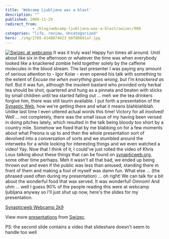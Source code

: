 ```yaml
---
title: 'Webcamp Ljubljana was a blast'
description: ""
published: 2009-11-29
redirect_from: 
            - /blog/webcamp-ljubljana-was-a-blast/swizec/908
categories: "life, review, Uncategorized"
hero: ./img/2705-4140074023_b8f80681a7.jpg
---
```

[![](./img/2705-4140074023_b8f80681a7.jpg "Swizec at webcamp")](http://www.flickr.com/photos/ivanbrezakbrkan/4140074023/) It was it truly was! Happy fun times all around. Until about like six in the afternoon or whatever the time was when everybody looked like a knackered zombie held together solely by the caffeine molecules in the blood stream. The last presenter I was paying any amount of serious attention to - Igor Kolar - even opened his talk with something to the extent of _Excuse me when everything goes wrong, but I'm knackered as hell._ But it was fun, although the insolent bastard who provided only herbal tea should be shot, quartered and hung as a pinnata and beaten with sticks by small children until tea started falling out ... meh we the tea drinkers forgive him, there was still taurin available. I put forth a presentation of the [Synaptic Web](http://synapticweb.org/), how we're getting there and what it means blahblahblah. Unlike last time I even uttered actual words this time! Victory for all involved! Well ... not completely, there was the small issue of my having been versed in doing pitches lately, which resulted in the talk being bloody too short by a country mile. Somehow we fixed that by me blabbing on for a few moments about what Preona is up to and then the whole presentation sort of devolved into a conversation of sorts and we stumbled around the interwebs for a while looking for interesting things and we even watched a video! Yay. Now that I think of it, I could've just rolled the video of Khris Loux talking about these things that can be found on [synapticweb.org](http://synapticweb.org/), some other time perhaps. Meh it wasn't all that bad, we ended up being thrown out and even if the public was less than amused, standing there in front of them and making a fool of myself was damn fun. What else ... (the phrased used often during my presentation) ... oh right! We can talk for a bit about the wonderful food that was served. It was wonderful! Omnom! And uhm ... well I guess 90% of the people reading this were at webcamp ljubljana anyway so I'll just shut up now, here's the slides for my presentation.

[Synapticweb Webcamp 2k9](http://www.slideshare.net/Swizec/synapticweb-webcamp-2k9 "Synapticweb Webcamp 2k9")

View more [presentations](http://www.slideshare.net/) from [Swizec](http://www.slideshare.net/Swizec).

PS: the second slide contains a video that slideshare doesn't seem to handle too well